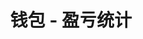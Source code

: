 ---
title: '钱包 - 盈亏统计'
openapi: '/cn/api-reference/openapi-cn.json GET /v1/wallet/{chain}/{walletAddress}/stats'
---